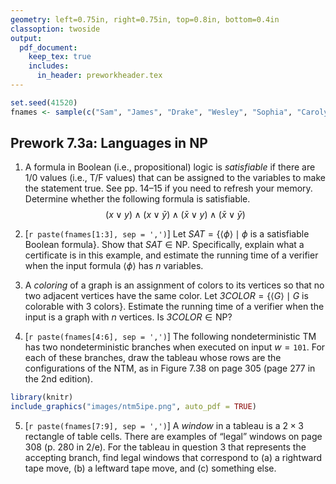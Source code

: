```yaml
---
geometry: left=0.75in, right=0.75in, top=0.8in, bottom=0.4in
classoption: twoside
output: 
  pdf_document:
    keep_tex: true
    includes:
      in_header: preworkheader.tex
---
```


```r
set.seed(41520)
fnames <- sample(c("Sam", "James", "Drake", "Wesley", "Sophia", "Carolyn", "Trevor", "Tristan", "Ryley"))
```

## Prework 7.3a: Languages in $\text{NP}$

1. A formula in Boolean (i.e., propositional) logic is *satisfiable* if there are 1/0 values (i.e., T/F values) that can be assigned to the variables to make the statement true. See pp. 14--15 if you need to refresh your memory. Determine whether the following formula is satisfiable.
$$
(x \vee y) \wedge (x\vee \bar{y}) \wedge (\bar{x} \vee y) \wedge (\bar{x} \vee \bar{y})
$$

2. [`r paste(fnames[1:3], sep = ',')`] Let $\mathit{SAT} = \{ \langle \phi \rangle \mid \phi \text{ is a satisfiable Boolean formula}\}$. Show that $\mathit{SAT} \in \text{NP}$. Specifically, explain what a certificate is in this example, and estimate the running time of a verifier when the input formula $\langle \phi \rangle$ has $n$ variables.  

3. A *coloring* of a graph is an assignment of colors to its vertices so that no two adjacent vertices have the same color. Let $\mathit{3COLOR} = \{\langle G \rangle \mid G \text{ is colorable with 3 colors}\}$. Estimate the running time of a verifier when the input is a graph with $n$ vertices. Is $\mathit{3COLOR} \in \text{NP}$?

4. [`r paste(fnames[4:6], sep = ',')`]  The following nondeterministic TM has two nondeterministic branches when executed on input $w = \mathtt{101}$. For each of these branches, draw the tableau whose rows are the configurations of the NTM, as in Figure 7.38 on page 305 (page 277 in the 2nd edition).

```r
library(knitr)
include_graphics("images/ntm5ipe.png", auto_pdf = TRUE)
```

5. [`r paste(fnames[7:9], sep = ',')`] A *window* in a tableau is a $2\times 3$ rectangle of table cells. There are examples of "legal" windows on page 308 (p. 280 in 2/e). For the tableau in question 3 that represents the accepting branch, find legal windows that correspond to (a) a rightward tape move, (b) a leftward tape move, and (c) something else.

\medskip
\mbox{}\xrfill[2pt]{1pt}\textsc{\small begin your solutions below this line}\xrfill[2pt]{1pt}\mbox{}

    